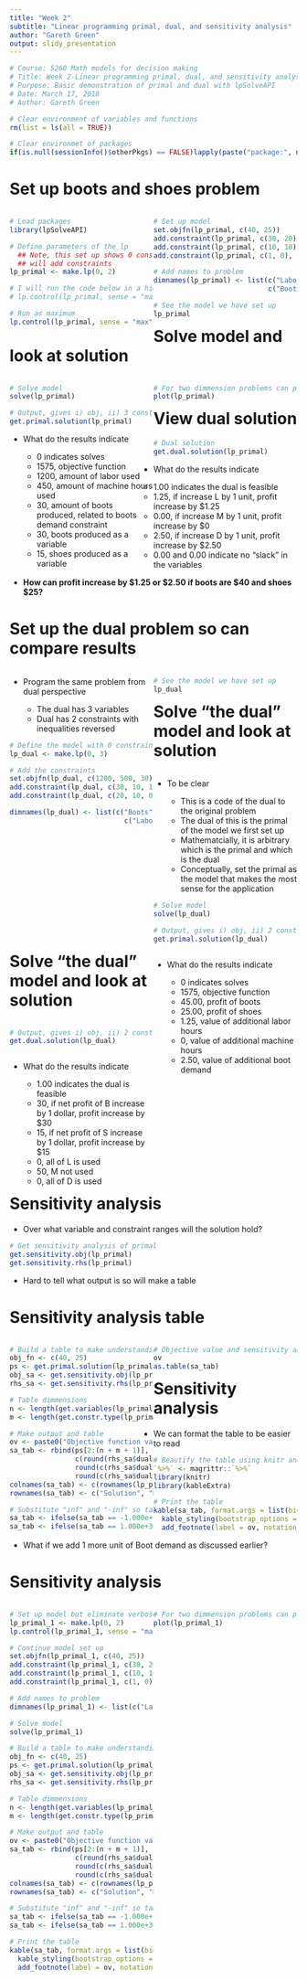 ---
title: "Week 2"
subtitle: "Linear programming primal, dual, and sensitivity analysis"
author: "Gareth Green"
output: slidy_presentation
---


```{r echo = FALSE}
# Course: 5260 Math models for decision making
# Title: Week 2-Linear programming primal, dual, and sensitivity analysis
# Purpose: Basic demonstration of primal and dual with lpSolveAPI
# Date: March 17, 2018
# Author: Gareth Green

```

```{r echo = FALSE}
# Clear environment of variables and functions
rm(list = ls(all = TRUE)) 

# Clear environmet of packages
if(is.null(sessionInfo()$otherPkgs) == FALSE)lapply(paste("package:", names(sessionInfo()$otherPkgs), sep=""), detach, character.only = TRUE, unload = TRUE)

```


Set up boots and shoes problem
=============================================

<div style="float: left; width: 50%;">

```{r message = FALSE, warning = FALSE}
# Load packages
library(lpSolveAPI)

```

```{r}
# Define parameters of the lp
  ## Note, this set up shows 0 constraints and 2 variables
  ## will add constraints
lp_primal <- make.lp(0, 2)

# I will run the code below in a hidden chunk to avoid the output
# lp.control(lp_primal, sense = "max") 

```


```{r echo = FALSE, include = FALSE}
# Run as maximum
lp.control(lp_primal, sense = "max")

```

</div>

<div style="float: right; width: 50%;">

```{r}
# Set up model
set.objfn(lp_primal, c(40, 25))
add.constraint(lp_primal, c(30, 20), "<=", 1200)
add.constraint(lp_primal, c(10, 10),"<=", 500)
add.constraint(lp_primal, c(1, 0), "<=", 30)

# Add names to problem
dimnames(lp_primal) <- list(c("Labor", "Machines", "B-demand"),
                            c("Boots", "Shoes"))

# See the model we have set up
lp_primal

```

</div>


Solve model and look at solution
=============================================

<div style="float: left; width: 50%;">

```{r}
# Solve model
solve(lp_primal)

# Output, gives i) obj, ii) 3 constraint values and iii) 2 variable values
get.primal.solution(lp_primal) 

```

+ What do the results indicate  

  - 0 indicates solves  
  - 1575, objective function    
  - 1200, amount of labor used      
  - 450, amount of machine hours used  
  - 30, amount of boots produced, related to boots demand constraint  
  - 30, boots produced as a variable  
  - 15, shoes produced as a variable  

</div>

<div style="float: right; width: 50%;">

```{r}
# For two dimmension problems can plot the problem
plot(lp_primal)

```

</div>


View dual solution
=============================================

```{r}
# Dual solution
get.dual.solution(lp_primal)

```

+ What do the results indicate  

  - 1.00 indicates the dual is feasible  
  - 1.25, if increase L by 1 unit, profit increase by $1.25    
  - 0.00, if increase M by 1 unit, profit increase by $0  
  - 2.50, if increase D by 1 unit, profit increase by $2.50  
  - 0.00 and 0.00 indicate no "slack" in the variables  
    
+ **How can profit increase by $1.25 or $2.50 if boots are $40 and shoes $25?**  


Set up the dual problem so can compare results
=============================================

<div style="float: left; width: 50%;">

+ Program the same problem from dual perspective  

  - The dual has 3 variables  
  - Dual has 2 constraints with inequalities reversed  

```{r}
# Define the model with 0 constraints, is a minimum so not need lp.control()
lp_dual <- make.lp(0, 3)

# Add the constraints 
set.objfn(lp_dual, c(1200, 500, 30))
add.constraint(lp_dual, c(30, 10, 1), ">=", 40)
add.constraint(lp_dual, c(20, 10, 0),">=", 25)

dimnames(lp_dual) <- list(c("Boots", "Shoes"),
                            c("Labor", "Machines", "B-demand"))

```

</div>

<div style="float: right; width: 50%;">

```{r}
# See the model we have set up
lp_dual

```

</div>


Solve "the dual" model and look at solution
=============================================

<div style="float: left; width: 50%;">

+ To be clear  

  - This is a code of the dual to the original problem  
  - The dual of this is the primal of the model we first set up  
  - Mathematcially, it is arbitrary which is the primal and which is the dual  
  - Conceptually, set the primal as the model that makes the most sense for the application  
    
```{r}
# Solve model
solve(lp_dual)

# Output, gives i) obj, ii) 2 constraints values, and iii) 3 variable values
get.primal.solution(lp_dual) 

```

</div>

<div style="float: right; width: 50%;">

+ What do the results indicate  

  - 0 indicates solves  
  - 1575, objective function    
  - 45.00, profit of boots      
  - 25.00, profit of shoes  
  - 1.25, value of additional labor hours   
  - 0, value of additional machine hours   
  - 2.50, value of additional boot demand     

</div>


Solve "the dual" model and look at solution
=============================================


<div style="float: left; width: 50%;">

```{r}
# Output, gives i) obj, ii) 2 constraint values and iii) 3 variable values
get.dual.solution(lp_dual)

```

</div>

<div style="float: right; width: 50%;">

+ What do the results indicate  

  - 1.00 indicates the dual is feasible  
  - 30, if net profit of B increase by 1 dollar, profit increase by $30    
  - 15, if net profit of S increase by 1 dollar, profit increase by $15    
  - 0, all of L is used    
  - 50, M not used  
  - 0, all of D is used   

</div>


Sensitivity analysis
=============================================

+ Over what variable and constraint ranges will the solution hold?  

```{r}
# Get sensitivity analysis of primal
get.sensitivity.obj(lp_primal)
get.sensitivity.rhs(lp_primal)

```

+ Hard to tell what output is so will make a table  

Sensitivity analysis table
=============================================

<div style="float: left; width: 50%;">

```{r}
# Build a table to make understanding the results easier
obj_fn <- c(40, 25)
ps <- get.primal.solution(lp_primal) 
obj_sa <- get.sensitivity.obj(lp_primal)
rhs_sa <- get.sensitivity.rhs(lp_primal)

# Table dimmensions
n <- length(get.variables(lp_primal))
m <- length(get.constr.type(lp_primal))

# Make output and table
ov <- paste0("Objective function value = ", ps[1])
sa_tab <- rbind(ps[2:(n + m + 1)], 
                c(round(rhs_sa$duals[1:m], 2), obj_fn),
                round(c(rhs_sa$dualsfrom[1:m],obj_sa$objfrom), 2),
                round(c(rhs_sa$dualstill[1:m],obj_sa$objtill), 2)) 
colnames(sa_tab) <- c(rownames(lp_primal), colnames(lp_primal))
rownames(sa_tab) <- c("Solution", "Duals/Coef", "Sens From", "Sens Till")      

# Substitute "inf" and "-inf" so tables are easier to read (coded by two classmates!)
sa_tab <- ifelse(sa_tab == -1.000e+30, "-inf", sa_tab)
sa_tab <- ifelse(sa_tab == 1.000e+30, "inf", sa_tab)

```

</div>

<div style="float: right; width: 50%;">

```{r}
# Objective value and sensitivity analysis table
ov
as.table(sa_tab)

```

</div>


Sensitivity analysis
=============================================

+ We can format the table to be easier to read

```{r}
# Beautify the table using knitr and kableExtra packages, and add %>% 
`%>%` <- magrittr::`%>%`
library(knitr)
library(kableExtra)

# Print the table
kable(sa_tab, format.args = list(big.mark = ",")) %>%
  kable_styling(bootstrap_options = c("striped", "bordered")) %>% 
  add_footnote(label = ov, notation = "none")

```

+ What if we add 1 more unit of Boot demand as discussed earlier?


Sensitivity analysis
=============================================

<div style="float: left; width: 50%;">

```{r echo = FALSE, include = FALSE}
# Set up model but eliminate verbose output
lp_primal_1 <- make.lp(0, 2)
lp.control(lp_primal_1, sense = "max")

# Continue model set up
set.objfn(lp_primal_1, c(40, 25))
add.constraint(lp_primal_1, c(30, 20), "<=", 1200)
add.constraint(lp_primal_1, c(10, 10),"<=", 500)
add.constraint(lp_primal_1, c(1, 0), "<=", 31)

# Add names to problem
dimnames(lp_primal_1) <- list(c("Labor", "Machines", "B-demand"), c("Boots", "Shoes"))

# Solve model
solve(lp_primal_1)

# Build a table to make understanding the results easier
obj_fn <- c(40, 25)
ps <- get.primal.solution(lp_primal_1) 
obj_sa <- get.sensitivity.obj(lp_primal_1)
rhs_sa <- get.sensitivity.rhs(lp_primal_1)

# Table dimmensions
n <- length(get.variables(lp_primal_1))
m <- length(get.constr.type(lp_primal_1))

# Make output and table
ov <- paste0("Objective function value = ", ps[1])
sa_tab <- rbind(ps[2:(n + m + 1)], 
                c(round(rhs_sa$duals[1:m], 2), obj_fn),
                round(c(rhs_sa$dualsfrom[1:m],obj_sa$objfrom), 2),
                round(c(rhs_sa$dualstill[1:m],obj_sa$objtill), 2)) 
colnames(sa_tab) <- c(rownames(lp_primal_1), colnames(lp_primal_1))
rownames(sa_tab) <- c("Solution", "Duals/Coef", "Sens From", "Sens Till")      

# Substitute "inf" and "-inf" so tables are easier to read (coded by two classmates!)
sa_tab <- ifelse(sa_tab == -1.000e+30, "-inf", sa_tab)
sa_tab <- ifelse(sa_tab == 1.000e+30, "inf", sa_tab)

```


```{r echo = FALSE}
# Print the table
kable(sa_tab, format.args = list(big.mark = ",")) %>%
  kable_styling(bootstrap_options = c("striped", "bordered")) %>% 
  add_footnote(label = ov, notation = "none")

```

</div>

<div style="float: right; width: 50%;">

```{r}
# For two dimmension problems can plot the problem
plot(lp_primal_1)

```

</div>


